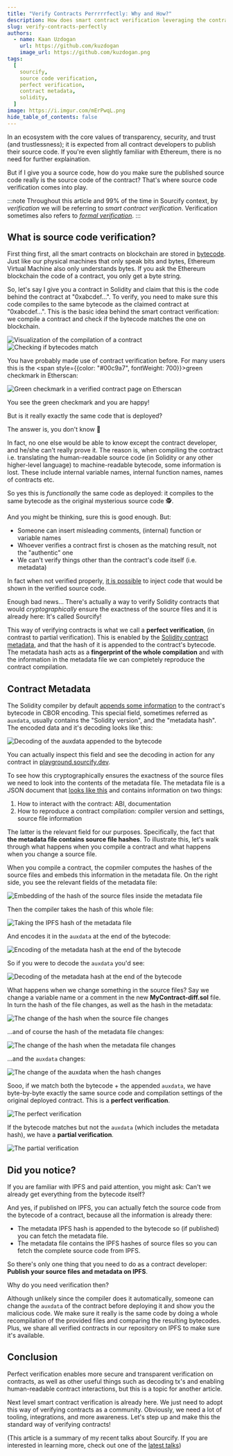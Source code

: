 ```yaml
---
title: "Verify Contracts Perrrrrfectly: Why and How?"
description: How does smart contract verification leveraging the contract metadata work and why is it superior to the cenventional way?
slug: verify-contracts-perfectly
authors:
  - name: Kaan Uzdogan
    url: https://github.com/kuzdogan
    image_url: https://github.com/kuzdogan.png
tags:
  [
    sourcify,
    source code verification,
    perfect verification,
    contract metadata,
    solidity,
  ]
image: https://i.imgur.com/mErPwqL.png
hide_table_of_contents: false
---
```


In an ecosystem with the core values of transparency, security, and trust (and trustlessness); it is expected from all contract developers to publish their source code. If you're even slightly familiar with Ethereum, there is no need for further explaination.

But if I give you a source code, how do you make sure the published source code really is the source code of the contract? That's where source code verification comes into play.

:::note
Throughout this article and 99% of the time in Sourcify context, by _verification_ we will be referring to _smart contract verification_. Verification sometimes also refers to [_formal verification_](https://runtimeverification.com/blog/how-formal-verification-of-smart-contracts-works/).
:::

## What is source code verification?

First thing first, all the smart contracts on blockchain are stored in [bytecode](https://www.ethervm.io/). Just like our physical machines that only speak bits and bytes, Ethereum Virtual Machine also only understands bytes. If you ask the Ethereum blockchain the code of a contract, you only get a byte string.

So, let's say I give you a contract in Solidity and claim that this is the code behind the contract at "0xabcdef...". To verify, you need to make sure this code compiles to the same bytecode as the claimed contract at "0xabcdef...". This is the basic idea behind the smart contract verification: we compile a contract and check if the bytecode matches the one on blockchain.

![Visualization of the compilation of a contract](./verification-1.png)
![Checking if bytecodes match](./verification-2.png)

You have probably made use of contract verification before. For many users this is the <span style={{color: "#00c9a7", fontWeight: 700}}>green checkmark</span> in Etherscan:

![Green checkmark in a verified contract page on Etherscan](./green-tick.png)

You see the green checkmark and you are happy!

But is it really exactly the same code that is deployed?

The answer is, you don't know 🤷

In fact, no one else would be able to know except the contract developer, and he/she can't really prove it. The reason is, when compiling the contract i.e. translating the human-readable source code (in Solidity or any other higher-level language) to machine-readable bytecode, some information is lost. These include internal variable names, internal function names, names of contracts etc.

So yes this is _functionally_ the same code as deployed: it compiles to the same bytecode as the original mysterious source code 🕵.

And you might be thinking, sure this is good enough. But:

- Someone can insert misleading comments, (internal) function or variable names
- Whoever verifies a contract first is chosen as the matching result, not the "authentic" one
- We can't verify things other than the contract's code itself (i.e. metadata)

In fact when not verified properly, [it is possible](https://samczsun.com/hiding-in-plain-sight/) to inject code that would be shown in the verified source code.

Enough bad news... There's actually a way to verify Solidity contracts that would _cryptographically_ ensure the exactness of the source files and it is already here: It's called Sourcify!

This way of verifying contracts is what we call a **perfect verification**, (in contrast to partial verification). This is enabled by the [Solidity contract metadata](https://docs.soliditylang.org/en/latest/metadata.html), and that the hash of it is appended to the contract's bytecode. The metadata hash acts as a **fingerprint of the whole compilation** and with the information in the metadata file we can completely reproduce the contract compilation.

## Contract Metadata

The Solidity compiler by default [appends some information](https://docs.soliditylang.org/en/latest/metadata.html#encoding-of-the-metadata-hash-in-the-bytecode) to the contract's bytecode in CBOR encoding. This special field, sometimes referred as `auxdata`, usually contains the "Solidity version", and the "metadata hash". The encoded data and it's decoding looks like this:

![Decoding of the auxdata appended to the bytecode](./playground.png)

You can actually inspect this field and see the decoding in action for any contract in [playground.sourcify.dev](https://playground.sourcify.dev).

To see how this cryptographically ensures the exactness of the source files we need to look into the contents of the metadata file. The metadata file is a JSON document that [looks like this](https://repo.sourcify.dev/contracts/full_match/5/0x00878Ac0D6B8d981ae72BA7cDC967eA0Fae69df4/metadata.json) and contains information on two things:

1. How to interact with the contract: ABI, documentation
1. How to reproduce a contract compilation: compiler version and settings, source file information

The latter is the relevant field for our purposes. Specifically, the fact that **the metadata file contains source file hashes**. To illustrate this, let's walk through what happens when you compile a contract and what happens when you change a source file.

When you compile a contract, the copmiler computes the hashes of the source files and embeds this information in the metadata file. On the right side, you see the relevant fields of the metadata file:

![Embedding of the hash of the source files inside the metadata file](./metadata-1.png)

Then the compiler takes the hash of this whole file:

![Taking the IPFS hash of the metadata file](./metadata-2.png)

And encodes it in the `auxdata` at the end of the bytecode:

![Encoding of the metadata hash at the end of the bytecode](./metadata-3.png)

So if you were to decode the `auxdata` you'd see:

![Decoding of the metadata hash at the end of the bytecode](./metadata-4.png)

What happens when we change something in the source files? Say we change a variable name or a comment in the new **MyContract-diff.sol** file. In turn the hash of the file changes, as well as the hash in the metadata:

![The change of the hash when the source file changes](./metadata-5.png)

...and of course the hash of the metadata file changes:

![The change of the hash when the metadata file changes](./metadata-6.png)

...and the `auxdata` changes:

![The change of the auxdata when the hash changes](./metadata-7.png)

Sooo, if we match both the bytecode + the appended `auxdata`, we have byte-by-byte exactly the same source code and compilation settings of the original deployed contract. This is a **perfect verification**.

![The perfect verification](./metadata-8.png)

If the bytecode matches but not the `auxdata` (which includes the metadata hash), we have a **partial verification**.

![The partial verification](./metadata-9.png)

## Did you notice?

If you are familiar with IPFS and paid attention, you might ask: Can't we already get everything from the bytecode itself?

And yes, if published on IPFS, you can actually fetch the source code from the bytecode of a contract, because all the information is already there:

- The metadata IPFS hash is appended to the bytecode so (if published) you can fetch the metadata file.
- The metadata file contains the IPFS hashes of source files so you can fetch the complete source code from IPFS.

So there's only one thing that you need to do as a contract developer: **Publish your source files and metadata on IPFS**.

Why do you need verification then?

Although unlikely since the compiler does it automatically, someone can change the `auxdata` of the contract before deploying it and show you the malicious code. We make sure it really is the same code by doing a whole recompilation of the provided files and comparing the resulting bytecodes. Plus, we share all verified contracts in our repository on IPFS to make sure it's available.

## Conclusion

Perfect verification enables more secure and transparent verification on contracts, as well as other useful things such as decoding tx's and enabling human-readable contract interactions, but this is a topic for another article.

Next level smart contract verification is already here. We just need to adopt this way of verifying contracts as a community. Obviously, we need a lot of tooling, integrations, and more awareness. Let's step up and make this the standard way of verifying contracts!

(This article is a summary of my recent talks about Sourcify. If you are interested in learning more, check out one of the [latest talks](https://www.youtube.com/watch?v=cgKrRt6B0Ps))
